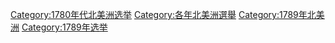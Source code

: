 [[Category:1780年代北美洲选举|Category:1780年代北美洲选举]]
[[Category:各年北美洲選舉|Category:各年北美洲選舉]]
[[Category:1789年北美洲|Category:1789年北美洲]]
[[Category:1789年选举|Category:1789年选举]]